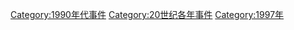 [[Category:1990年代事件|Category:1990年代事件]]
[[Category:20世纪各年事件|Category:20世纪各年事件]]
[[Category:1997年|Category:1997年]]